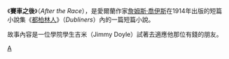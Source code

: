 {{Multiple issues|
{{Expand language|1=en|time=2022-02-23T04:06:14+00:00}}
{{Unreferenced|time=2022-02-23T04:06:14+00:00}}
}}
《'''賽車之後'''》（''After the Race''），是愛爾蘭作家[[詹姆斯·喬伊斯|詹姆斯·喬伊斯]]在1914年出版的短篇小說集《[[都柏林人|都柏林人]]》（''Dubliners''）內的一篇短篇小說。

故事內容是一位學院學生吉米（Jimmy Doyle）試著去適應他那位有錢的朋友。

{{都柏林人}}

[[Category:愛爾蘭小說|A]]
